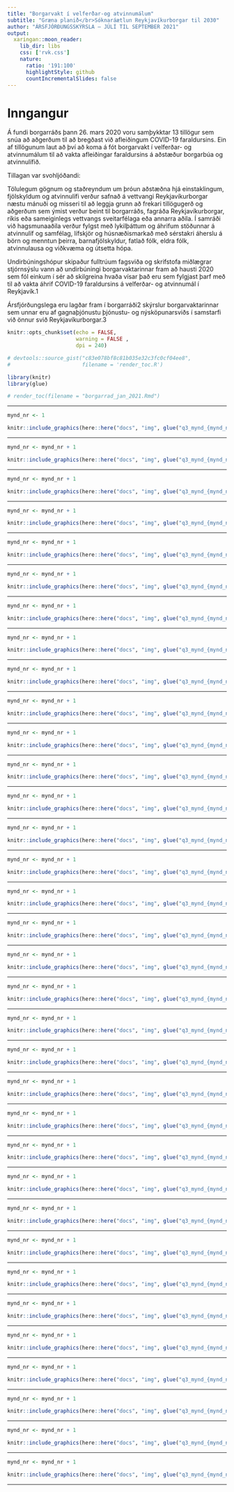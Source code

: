 ```yaml
---
title: "Borgarvakt í velferðar-og atvinnumálum"
subtitle: "Græna planið</br>Sóknaráætlun Reykjavíkurborgar til 2030"
author: "ÁRSFJÓRÐUNGSSKÝRSLA – JÚLÍ TIL SEPTEMBER 2021"
output:
  xaringan::moon_reader:
    lib_dir: libs
    css: ['rvk.css']
    nature:
      ratio: '191:100'
      highlightStyle: github
      countIncrementalSlides: false
---
```


# Inngangur

Á fundi borgarráðs þann 26. mars 2020 voru samþykktar 13 tillögur sem snúa að aðgerðum til að bregðast við afleiðingum COVID-19 faraldursins. Ein af tillögunum laut að því að koma á fót borgarvakt í velferðar- og atvinnumálum til að vakta afleiðingar faraldursins á aðstæður borgarbúa og atvinnulífið. 

Tillagan var svohljóðandi:  

Tölulegum gögnum og staðreyndum um þróun aðstæðna hjá einstaklingum, fjölskyldum og atvinnulífi verður safnað á vettvangi Reykjavíkurborgar næstu mánuði og misseri til að leggja grunn að frekari tillögugerð og aðgerðum sem ýmist verður beint til borgarráðs, fagráða Reykjavíkurborgar, ríkis eða sameiginlegs vettvangs sveitarfélaga eða annarra aðila. Í samráði við hagsmunaaðila verður fylgst með lykilþáttum og áhrifum stöðunnar á atvinnulíf og samfélag, lífskjör og húsnæðismarkað með sérstakri áherslu á börn og menntun þeirra, barnafjölskyldur, fatlað fólk, eldra fólk, atvinnulausa og viðkvæma og útsetta hópa. 

Undirbúningshópur skipaður fulltrúum fagsviða og skrifstofa miðlægrar stjórnsýslu vann að undirbúningi borgarvaktarinnar fram að hausti 2020 sem fól einkum í sér að skilgreina hvaða vísar það eru sem fylgjast þarf með til að vakta áhrif COVID-19 faraldursins á velferðar- og atvinnumál í Reykjavík.1 

Ársfjórðungslega eru lagðar fram í borgarráði2 skýrslur borgarvaktarinnar sem unnar eru af gagnaþjónustu þjónustu- og nýsköpunarsviðs í samstarfi við önnur svið Reykjavíkurborgar.3 

```r
knitr::opts_chunk$set(echo = FALSE, 
                      warning = FALSE , 
                      dpi = 240)

# devtools::source_gist("c83e078bf8c81b035e32c3fc0cf04ee8", 
#                       filename = 'render_toc.R')

library(knitr)
library(glue)
```

```r
# render_toc(filename = "borgarrad_jan_2021.Rmd")
```

---


```r
mynd_nr <- 1

knitr::include_graphics(here::here("docs", "img", glue("q3_mynd_{mynd_nr}.png")))

```

---


```r
mynd_nr <- mynd_nr + 1

knitr::include_graphics(here::here("docs", "img", glue("q3_mynd_{mynd_nr}.png")))


```

---


```r
mynd_nr <- mynd_nr + 1

knitr::include_graphics(here::here("docs", "img", glue("q3_mynd_{mynd_nr}.png")))


```
---


```r
mynd_nr <- mynd_nr + 1

knitr::include_graphics(here::here("docs", "img", glue("q3_mynd_{mynd_nr}.png")))


```
---


```r
mynd_nr <- mynd_nr + 1

knitr::include_graphics(here::here("docs", "img", glue("q3_mynd_{mynd_nr}.png")))


```
---


```r
mynd_nr <- mynd_nr + 1

knitr::include_graphics(here::here("docs", "img", glue("q3_mynd_{mynd_nr}.png")))


```
---


```r
mynd_nr <- mynd_nr + 1

knitr::include_graphics(here::here("docs", "img", glue("q3_mynd_{mynd_nr}.png")))


```
---


```r
mynd_nr <- mynd_nr + 1

knitr::include_graphics(here::here("docs", "img", glue("q3_mynd_{mynd_nr}.png")))


```
---


```r
mynd_nr <- mynd_nr + 1

knitr::include_graphics(here::here("docs", "img", glue("q3_mynd_{mynd_nr}.png")))


```
---


```r
mynd_nr <- mynd_nr + 1

knitr::include_graphics(here::here("docs", "img", glue("q3_mynd_{mynd_nr}.png")))


```
---


```r
mynd_nr <- mynd_nr + 1

knitr::include_graphics(here::here("docs", "img", glue("q3_mynd_{mynd_nr}.png")))


```
---


```r
mynd_nr <- mynd_nr + 1

knitr::include_graphics(here::here("docs", "img", glue("q3_mynd_{mynd_nr}.png")))


```
---


```r
mynd_nr <- mynd_nr + 1

knitr::include_graphics(here::here("docs", "img", glue("q3_mynd_{mynd_nr}.png")))


```
---


```r
mynd_nr <- mynd_nr + 1

knitr::include_graphics(here::here("docs", "img", glue("q3_mynd_{mynd_nr}.png")))


```
---


```r
mynd_nr <- mynd_nr + 1

knitr::include_graphics(here::here("docs", "img", glue("q3_mynd_{mynd_nr}.png")))


```
---


```r
mynd_nr <- mynd_nr + 1

knitr::include_graphics(here::here("docs", "img", glue("q3_mynd_{mynd_nr}.png")))


```
---


```r
mynd_nr <- mynd_nr + 1

knitr::include_graphics(here::here("docs", "img", glue("q3_mynd_{mynd_nr}.png")))


```
---


```r
mynd_nr <- mynd_nr + 1

knitr::include_graphics(here::here("docs", "img", glue("q3_mynd_{mynd_nr}.png")))


```
---


```r
mynd_nr <- mynd_nr + 1

knitr::include_graphics(here::here("docs", "img", glue("q3_mynd_{mynd_nr}.png")))


```
---


```r
mynd_nr <- mynd_nr + 1

knitr::include_graphics(here::here("docs", "img", glue("q3_mynd_{mynd_nr}.png")))


```
---


```r
mynd_nr <- mynd_nr + 1

knitr::include_graphics(here::here("docs", "img", glue("q3_mynd_{mynd_nr}.png")))


```
---


```r
mynd_nr <- mynd_nr + 1

knitr::include_graphics(here::here("docs", "img", glue("q3_mynd_{mynd_nr}.png")))


```
---


```r
mynd_nr <- mynd_nr + 1

knitr::include_graphics(here::here("docs", "img", glue("q3_mynd_{mynd_nr}.png")))


```
---


```r
mynd_nr <- mynd_nr + 1

knitr::include_graphics(here::here("docs", "img", glue("q3_mynd_{mynd_nr}.png")))


```
---


```r
mynd_nr <- mynd_nr + 1

knitr::include_graphics(here::here("docs", "img", glue("q3_mynd_{mynd_nr}.png")))


```
---


```r
mynd_nr <- mynd_nr + 1

knitr::include_graphics(here::here("docs", "img", glue("q3_mynd_{mynd_nr}.png")))


```
---


```r
mynd_nr <- mynd_nr + 1

knitr::include_graphics(here::here("docs", "img", glue("q3_mynd_{mynd_nr}.png")))


```
---


```r
mynd_nr <- mynd_nr + 1

knitr::include_graphics(here::here("docs", "img", glue("q3_mynd_{mynd_nr}.png")))


```
---


```r
mynd_nr <- mynd_nr + 1

knitr::include_graphics(here::here("docs", "img", glue("q3_mynd_{mynd_nr}.png")))


```
---


```r
mynd_nr <- mynd_nr + 1

knitr::include_graphics(here::here("docs", "img", glue("q3_mynd_{mynd_nr}.png")))


```
---


```r
mynd_nr <- mynd_nr + 1

knitr::include_graphics(here::here("docs", "img", glue("q3_mynd_{mynd_nr}.png")))


```
---


```r
mynd_nr <- mynd_nr + 1

knitr::include_graphics(here::here("docs", "img", glue("q3_mynd_{mynd_nr}.png")))


```
---


```r
mynd_nr <- mynd_nr + 1

knitr::include_graphics(here::here("docs", "img", glue("q3_mynd_{mynd_nr}.png")))


```
---


```r
mynd_nr <- mynd_nr + 1

knitr::include_graphics(here::here("docs", "img", glue("q3_mynd_{mynd_nr}.png")))


```
---

